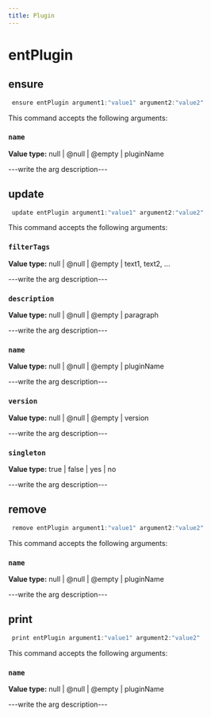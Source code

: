 ```yaml
---
title: Plugin
---
```


# entPlugin

## ensure

```js filename="Terminal" copy
 ensure entPlugin argument1:"value1" argument2:"value2"
```

This command accepts the following arguments:

### `name`
**Value type:** null | @null | @empty | pluginName

---write the arg description---


## update

```js filename="Terminal" copy
 update entPlugin argument1:"value1" argument2:"value2"
```

This command accepts the following arguments:

### `filterTags`
**Value type:** null | @null | @empty | text1, text2, ...

---write the arg description---

### `description`
**Value type:** null | @null | @empty | paragraph

---write the arg description---

### `name`
**Value type:** null | @null | @empty | pluginName

---write the arg description---

### `version`
**Value type:** null | @null | @empty | version

---write the arg description---

### `singleton`
**Value type:** true | false | yes | no

---write the arg description---


## remove

```js filename="Terminal" copy
 remove entPlugin argument1:"value1" argument2:"value2"
```

This command accepts the following arguments:

### `name`
**Value type:** null | @null | @empty | pluginName

---write the arg description---


## print

```js filename="Terminal" copy
 print entPlugin argument1:"value1" argument2:"value2"
```

This command accepts the following arguments:

### `name`
**Value type:** null | @null | @empty | pluginName

---write the arg description---


